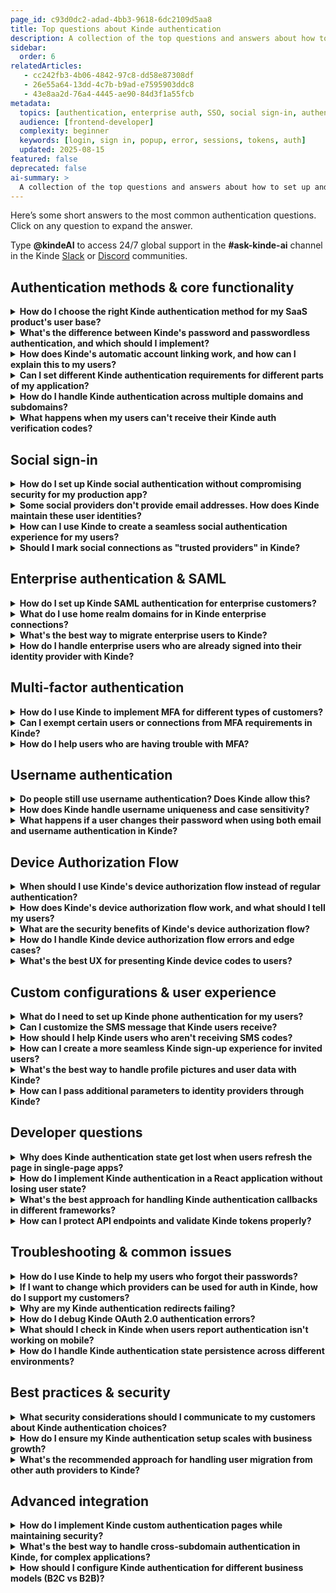 ```yaml
---
page_id: c93d0dc2-adad-4bb3-9618-6dc2109d5aa8
title: Top questions about Kinde authentication
description: A collection of the top questions and answers about how to set up and configure Kinde authentication for your user's needs.
sidebar:
  order: 6
relatedArticles: 
   - cc242fb3-4b06-4842-97c8-dd58e87308df
   - 26e55a64-13dd-4c7b-b9ad-e7595903ddc8
   - 43e8aa2d-76a4-4445-ae90-84d3f1a55fcb
metadata:
  topics: [authentication, enterprise auth, SSO, social sign-in, authentication issues, user access control, user access, user authentication]
  audience: [frontend-developer]
  complexity: beginner
  keywords: [login, sign in, popup, error, sessions, tokens, auth]
  updated: 2025-08-15
featured: false
deprecated: false
ai-summary: >
  A collection of the top questions and answers about how to set up and configure Kinde authentication for your user's needs.
---
```


Here’s some short answers to the most common authentication questions. Click on any question to expand the answer.

<Aside title=”Ask the docs”>

Type **@kindeAI** to access 24/7 global support in the **#ask-kinde-ai** channel in the Kinde [Slack](https://join.slack.com/t/thekindecommunity/shared_invite/zt-1vyq8qilj-jFH5V27jfFnHk~BuBSU0ZA) or [Discord](https://discord.gg/KdkCXRNTFn) communities.

</Aside>

## Authentication methods & core functionality

<details>
<summary><strong>How do I choose the right Kinde authentication method for my SaaS product's user base?</strong></summary>

Think about who you're building for and what they're used to. If you're targeting developers, they'll probably expect GitHub or GitLab sign-in options. Building something for everyday consumers? Google and Apple sign-in will feel familiar and remove friction. Got enterprise customers? They'll likely need SAML or Microsoft Entra ID to keep their IT teams happy. Here's the thing - you don't need to figure it all out upfront. Start simple with email authentication and add more options as you grow. Your web app and mobile app can even have different auth requirements if that makes sense for your users.
[Learn more about authentication methods](/authenticate/about-auth/about-authentication/)
</details>

<details>
<summary><strong>What's the difference between Kinde's password and passwordless authentication, and which should I implement?</strong></summary>

With passwords, your users create and remember their own passwords (we enforce 8+ characters and block common ones). With passwordless, we send them a one-time code via email or SMS instead. Passwordless is genuinely more secure - no passwords to store, steal, or forget, and codes expire after 2 hours. Just know you can't mix both methods for the same app - it's one or the other. If you're building something mobile-first or want to reduce support tickets about forgotten passwords, passwordless is your friend.
[Password authentication guide](/authenticate/authentication-methods/password-authentication/) | [Passwordless authentication guide](/authenticate/authentication-methods/passwordless-authentication/)
</details>

<details>
<summary><strong>How does Kinde's automatic account linking work, and how can I explain this to my users?</strong></summary>

Here's something cool that'll make your users' lives easier - we automatically connect accounts when someone uses the same verified email across different sign-in methods. So if someone first signs up with Google, then later tries to create an account with Slack using the same email, we'll link them together automatically. No duplicate accounts, no confusion. They can sign in with either method to access the same account. Just tell your users that once they verify their email with any method, all their sign-in options with that email will work seamlessly together.
[Learn about identity and verification](/authenticate/about-auth/identity-and-verification/)
</details>

<details>
<summary><strong>Can I set different Kinde authentication requirements for different parts of my application?</strong></summary>

Absolutely! This is one of those features that sounds complicated but actually makes total sense. Set up your baseline authentication methods at the environment level, then customize per application or organization as needed. Maybe your main web app uses social sign-in to keep things simple, while your mobile app needs phone authentication, or you want business customers to use MFA while keeping consumer sign-up super easy. It's all about matching the auth experience to what makes sense for each user group.
[Configure authentication options](/authenticate/authentication-methods/set-up-user-authentication/)
</details>

<details>
<summary><strong>How do I handle Kinde authentication across multiple domains and subdomains?</strong></summary>

We've got this covered with multi-domain authentication. Think about how Google lets you stay signed in whether you're on Gmail, Calendar, or Drive - same idea. Users can hop between `website.yourapp.com`, `app.yourapp.com`, `docs.yourapp.com` and stay authenticated. The trick is using `prompt=none` in your auth URL, which invisibly checks for an existing session. If they're already signed in elsewhere, it's seamless. If not, they'll get prompted to sign in again.
[About Kinde authentication](/authenticate/about-auth/about-authentication/)
</details>

<details>
<summary><strong>What happens when my users can't receive their Kinde auth verification codes?</strong></summary>

First things first - tell them to check their spam folder. Seriously, this fixes it most of the time because email providers can be overly protective. For SMS codes, make sure they've got decent cell reception. If they're taking too long (codes expire after 2 hours), they'll need to request a fresh one. And if you're using SMS auth, double-check that your Twilio setup is working properly - that's usually where things go sideways.
[Passwordless authentication troubleshooting](/authenticate/authentication-methods/passwordless-authentication/)
</details>

## Social sign-in

<details>
<summary><strong>How do I set up Kinde social authentication without compromising security for my production app?</strong></summary>

Before you go live, you absolutely must swap out Kinde's default social credentials with your own. We let you use ours for testing, but keeping them in production is asking for trouble - security risks, performance issues, and you'll be stuck if you ever want to switch providers. Create your own apps with Google, GitHub, Apple, whatever you're using, grab your Client ID and Client Secret, and put them into Kinde's social connection settings. Don't forget to add your custom domain callbacks if you're using those.
[Add and manage social connections](/authenticate/social-sign-in/add-social-sign-in/)
</details>

<details>
<summary><strong>Some social providers don't provide email addresses. How does Kinde maintain these user identities?</strong></summary>

Some social providers (looking at you, X/Twitter and Apple) don't always hand over email addresses, but we need them for security things like password resets. When this happens, we'll ask your users for an email address just once during their first sign-up. After that one-time thing, they can sign in with their social account without any hassle. It's a small bump in the road that keeps everyone secure.
[X social sign-in](/authenticate/social-sign-in/twitter/) | [Apple social sign-in](/authenticate/social-sign-in/apple/)
</details>

<details>
<summary><strong>How can I use Kinde to create a seamless social authentication experience for my users?</strong></summary>

If you're going all-in on social auth (no email/password fallbacks), you can create a pretty slick experience. Users click your sign-in button and boom - straight to Google's or Apple's account picker. Set up custom authentication pages and use the `connectionId` parameter to skip our initial screens entirely. The only catch? We'll still handle verification and MFA screens because, well, security matters and we're good at it.
[Custom authentication pages](/authenticate/custom-configurations/custom-authentication-pages/)
</details>

<details>
<summary><strong>Should I mark social connections as "trusted providers" in Kinde?</strong></summary>

Generally, no - leave this off for better security. "Trusted provider" means we'll take their word that emails are verified, but here's the thing: people change email addresses, and social providers don't always keep up. Only flip this switch if you're 100% certain the provider maintains verified, current email addresses. When in doubt, err on the side of caution.
[Social connections configuration](/authenticate/social-sign-in/add-social-sign-in/)
</details>

## Enterprise authentication & SAML

<details>
<summary><strong>How do I set up Kinde SAML authentication for enterprise customers?</strong></summary>

SAML setup is where things get a bit technical, but stick with us. Kinde acts as the service provider while your enterprise customer brings their own identity provider (Google Workspace, Microsoft Entra ID, Cloudflare, whatever they're using). You'll create an enterprise connection in Kinde, make up a unique Entity ID (just a random string like "870sa9fbasfasdas23aghkhc12zasfnasd"), and get their IdP metadata URL. They'll need to add your ACS URL to their setup. Pro tip: generate certificate and private key pairs for extra security, and always test in a sandbox environment first.
[Custom SAML setup](/authenticate/enterprise-connections/custom-saml/)
</details>

<details>
<summary><strong>What do I use home realm domains for in Kinde enterprise connections?</strong></summary>

Home realm domains are basically a shortcut that makes enterprise sign-in smoother. When you set `bigcorp.com` as a home realm domain, anyone with a "@bigcorp.com" email gets automatically routed to their company's sign-in flow - no extra clicks needed. Just remember that each domain can only be used once across all your connections, so no sharing. Oh, and the SSO button disappears by default when you use this (though you can bring it back if needed).
[Microsoft Entra ID setup](/authenticate/enterprise-connections/azure/)
</details>

<details>
<summary><strong>What's the best way to migrate enterprise users to Kinde?</strong></summary>

Get your enterprise connections set up in Kinde first - SAML, Entra ID, whatever they're using. Then when you import their user data (via CSV or JSON), we'll automatically match everyone to the right connection based on their email addresses. This means their sign-in experience stays exactly the same - they won't even notice you've switched to Kinde behind the scenes. Import their roles and permissions too if you've got them.
[Migrate to Kinde](/get-started/switch-to-kinde/switch-to-kinde-for-user-authentication/)
</details>

<details>
<summary><strong>How do I handle enterprise users who are already signed into their identity provider with Kinde?</strong></summary>

When enterprise users sign out of your app, they're only signing out of Kinde, not their company's identity provider (like Entra ID). This is totally normal for federated auth - it's how most enterprise setups work. If your customer really needs full sign-out from both systems, you'll need to build additional logout flows, but honestly, most companies prefer it this way.
[Entra ID SAML connection](/authenticate/enterprise-connections/entra-id-saml/)
</details>

## Multi-factor authentication

<details>
<summary><strong>How do I use Kinde to implement MFA for different types of customers?</strong></summary>

MFA is one of those things where one size definitely doesn't fit all. You can set it up for everyone (environment level) or get granular with specific customer segments (organization level). Finance and government customers? They'll probably want mandatory MFA. Consumer-facing app? Maybe make it optional so you don't scare people away. We support email codes, SMS codes, and authenticator apps as second factors. Just don't use the same method twice - as in don't make email the primary and secondary auth method. That could be confusing.
[Enable multi-factor authentication](/authenticate/multi-factor-auth/enable-multi-factor-authentication/)
</details>

<details>
<summary><strong>Can I exempt certain users or connections from MFA requirements in Kinde?</strong></summary>

Yep, you've got options here. You can exempt specific roles (maybe only admins need MFA) or exempt enterprise connections where MFA is already handled by their company's identity provider. Nobody wants double MFA - that's just annoying. Set these exemptions at the organization level, and if someone has a mix of exempt and non-exempt roles, MFA kicks in by default (better safe than sorry).
[Set MFA per organization](/authenticate/multi-factor-auth/mfa-per-org/)
</details>

<details>
<summary><strong>How do I help users who are having trouble with MFA?</strong></summary>

Make the instructions super clear for each method you support. For authenticator apps, walk them through the QR code scanning and emphasize saving those backup codes (they will lose them otherwise). For SMS, double-check they're entering phone numbers correctly with country codes. For email codes, spam folder check again. Always give users a way to contact you when they get locked out - it happens to the best of us. You can also [reset MFA for a user](/manage-users/access-control/reset-multi-factor-authentication-for-a-user/).
[Multi-factor authentication guide](/authenticate/multi-factor-auth/enable-multi-factor-authentication/)
</details>

## Username authentication

<details>
<summary><strong>Do people still use username authentication? Does Kinde allow this?</strong></summary>

Absolutely Kinde supports this. Username auth is perfect when you want to give users more personality in their sign-in experience or when your app has that community vibe (think gaming platforms or developer tools). They'll still need to verify their email once for security (we're not animals), but after that they can sign in with their chosen username. Works with both password and passwordless methods, so you've got flexibility there.
[Username authentication guide](/authenticate/authentication-methods/username-authentication/)
</details>

<details>
<summary><strong>How does Kinde handle username uniqueness and case sensitivity?</strong></summary>

We treat usernames as case-insensitive because life's too short for "BuilderBob" vs "builderbob" authentication headaches. Users can still make their aesthetic choices like "RosyRose" or "DevDan" for display, but behind the scenes we're not picky about capitalization. This prevents fraud attempts and those frustrating "username not found" moments when someone forgets their exact capitalization.
[Username authentication details](/authenticate/authentication-methods/username-authentication/)
</details>

<details>
<summary><strong>What happens if a user changes their password when using both email and username authentication in Kinde?</strong></summary>

Both methods share the same password! If someone can sign in with both their email and username, changing the password for one affects both. It keeps things simple for users (one password to remember) and prevents the confusion of having different passwords for the same account. We think this makes way more sense than forcing people to juggle multiple credentials.
[Username authentication configuration](/authenticate/authentication-methods/username-authentication/)
</details>

## Device Authorization Flow

<details>
<summary><strong>When should I use Kinde's device authorization flow instead of regular authentication?</strong></summary>

Device authorization flow is perfect for situations where typing is a nightmare - think smart TVs, gaming consoles, IoT devices, or anything without a proper keyboard. Instead of watching users struggle with TV remote controls to spell out "MyComplexPassword123!", the device shows them a simple code to enter on their phone or laptop where typing doesn't suck. It's basically Netflix's approach: the TV shows a code, you enter it on your phone, boom - you're authenticated. Much better user experience, way more secure. 
[Device Authorization Flow](/authenticate/device-authorization-flow/overview/).
</details>

<details>
<summary><strong>How does Kinde's device authorization flow work, and what should I tell my users?</strong></summary>

Here's the flow: your device (let's say a smart TV app) requests a device code from Kinde, then shows users a simple code and a URL like "Go to `yourapp.com/device` and enter code: ABC123". Users grab their phone, visit that URL, sign in normally (with all their usual auth methods available), enter the code, and authorize the device. Meanwhile, your TV app is polling our servers asking "Are they done yet? Are they done yet?" until we give it the green light with tokens. The whole thing happens in parallel - no hanging around waiting.
[Device Authorization Flow](/authenticate/device-authorization-flow/overview/)
</details>

<details>
<summary><strong>What are the security benefits of Kinde's device authorization flow?</strong></summary>

It keeps credentials off devices you don't control, which is huge for security. Users never enter their actual passwords on the TV, CLI, or IoT device - they authenticate on their trusted phone or laptop instead. Plus, they get access to all their usual security features like MFA, social sign-in, and password managers. The codes expire quickly, we rate-limit the polling to prevent abuse, and users always see a proper consent screen before authorizing access. It's basically taking the most secure part of OAuth (browser-based auth) and making it work for devices that can't do browsers. 
[About authentication methods](/authenticate/about-auth/authentication-methods/)
</details>

<details>
<summary><strong>How do I handle Kinde device authorization flow errors and edge cases?</strong></summary>

The main errors you'll see are `authorization_pending` (user hasn't finished yet - keep polling), `slow_down` (you're polling too aggressively - back off), and `expired_token` (codes expired - start over). Handle these gracefully in your app rather than crashing. Users might also get confused about which device they're supposed to use for what, so make your instructions crystal clear. And remember, some users will start the process but never finish it - that's normal, just clean up expired sessions.
[OAuth token validation and errors](/build/tokens/token-validation-errors/)
</details>

<details>
<summary><strong>What's the best UX for presenting Kinde device codes to users?</strong></summary>

Keep it simple and obvious. Show the code clearly (big, readable font), include the full URL they need to visit, and consider showing both a QR code and the manual entry option. Don't overwhelm them with too much text - just "Go to `yourapp.com/device` on your phone and enter: ABC123" works perfectly. If you can, show some kind of progress indicator so they know the app is waiting for them to complete the process. And please, test this with actual humans - what seems obvious to developers often isn't to regular users.
</details>

## Custom configurations & user experience

<details>
<summary><strong>What do I need to set up Kinde phone authentication for my users?</strong></summary>

You'll need a paid Twilio business account - this isn't something we can handle for free because SMS costs money. Before you dive in, check if you need 10DLC registration (10 Digit Long Code) for your region - it's required in some places for business messaging. Read up on Twilio's A2P (Application to Person) messaging guidelines too. Once you've got that sorted, plug your Twilio details into Kinde, pick between using their messaging service (better for global apps) or a specific phone number, and set your default country.
[Set up phone authentication](/authenticate/authentication-methods/phone-authentication/)
</details>

<details>
<summary><strong>Can I customize the SMS message that Kinde users receive?</strong></summary>

Nope, and here's why - we use a standard format that meets security best practices and works across different languages. The message looks like: "123456 is your one-time code to sign in to [xxxx@login.xxx.au](mailto:xxxx@login.xxx.au) #123456". That weird duplication at the end? It's for security. We know it might not match your brand perfectly, but it keeps everyone safe and compliant.
[Phone authentication details](/authenticate/authentication-methods/phone-authentication/)
</details>

<details>
<summary><strong>How should I help Kinde users who aren't receiving SMS codes?</strong></summary>

Start with the basics - did they enter their phone number correctly with the right country code? Do they have cell reception? Are they in a country where SMS might be restricted? Then check your end - is your Twilio account funded and configured properly? SMS delivery can be finicky, especially internationally, so having backup contact methods is always smart.
[Phone authentication setup](/authenticate/authentication-methods/phone-authentication/)
</details>

<details>
<summary><strong>How can I create a more seamless Kinde sign-up experience for invited users?</strong></summary>

Use the `login_hint` parameter to pre-fill email fields when you know who's trying to sign in - it's like having their name already on the guest list. You can also create a unified experience where users don't have to choose between "sign up" or "sign in" (because honestly, who remembers if they've been here before?). Skip asking for first and last names if you want to keep things really minimal. Every little bit of friction you remove makes a difference.
[Pre-populate user identity](/authenticate/custom-configurations/prepopulate-identity-sign-in/) | [Manage authentication experience](/authenticate/custom-configurations/authentication-experience/)
</details>

<details>
<summary><strong>What's the best way to handle profile pictures and user data with Kinde?</strong></summary>

We automatically grab profile pictures from email providers like Google and use Gravatar as backup when pictures are missing. If you'd rather handle profile pics your own way or just hate blank avatars, you can switch off the Gravatar fallback. Fair warning: Apple is pretty stingy with user data - they don't pass through avatars or much profile info, so don't expect much there.
[Authentication experience customization](/authenticate/custom-configurations/authentication-experience/)
</details>

<details>
<summary><strong>How can I pass additional parameters to identity providers through Kinde?</strong></summary>

Upstream parameters let you send extra data during authentication - either the same value every time (static) or something unique per user (dynamic). Common use case: passing `login_hint` to pre-fill sign-in forms or enabling those handy account switchers you see on Google. Each provider supports different parameters (check their docs), and you can even rename parameters using aliases if your IdP is picky about naming.
[Pass parameters to identity providers](/authenticate/auth-guides/pass-params-idp/)
</details>

## Developer questions

<details>
<summary><strong>Why does Kinde authentication state get lost when users refresh the page in single-page apps?</strong></summary>

We store tokens in memory for security - it protects against both CSRF and XSS attacks, which is definitely worth the trade-off. But yeah, it means page refreshes wipe the tokens. The best fix? Use our Custom Domains feature, which lets us set secure httpOnly cookies on your domain. For local development, there's an escape hatch called `is_dangerously_use_local_storage`, but seriously, don't use that in production - the name isn't kidding about the danger part.
[JavaScript SDK guide](m/developer-tools/sdks/frontend/javascript-sdk/) | [React SDK guide](/developer-tools/sdks/frontend/react-sdk/)
</details>

<details>
<summary><strong>How do I implement Kinde authentication in a React application without losing user state?</strong></summary>

Wrap your app in the KindeProvider - it's your new best friend for managing auth state. Use hooks like `useKindeAuth()` to check if someone's signed in, and always check the `isLoading` state before making decisions (nobody likes flickering UI). For production, definitely set up custom domains so you can use secure cookies. Handle your post-auth redirects properly, and your users will never know how complex this stuff really is under the hood.
[React SDK implementation](/developer-tools/sdks/frontend/react-sdk/)
</details>

<details>
<summary><strong>What's the best approach for handling Kinde authentication callbacks in different frameworks?</strong></summary>

Each framework has its own quirks. Next.js App Router wants `app/api/auth/[kindeAuth]/route.js`, Pages Router prefers `pages/api/auth/[...kindeAuth].js`, and vanilla JavaScript means you're handling the OAuth dance yourself. Always make sure your callback URLs match what you've configured in Kinde (case-sensitive, protocol-specific). Use our SDK callback handlers instead of rolling your own - we've already dealt with all the edge cases.
[Next.js App Router SDK](/developer-tools/sdks/backend/nextjs-sdk/) | [Using Kinde without SDK](/developer-tools/about/using-kinde-without-an-sdk/)
</details>

<details>
<summary><strong>How can I protect API endpoints and validate Kinde tokens properly?</strong></summary>

Use our backend SDKs or validate JWT tokens manually - either works, but the SDKs handle the fiddly bits for you. The `getToken()` method gives you bearer tokens for API calls. On your backend, always check the token's audience claim matches your API and verify it hasn't expired. And please, never put client secrets in frontend code - that's like leaving your house key under the doormat.
[TypeScript SDK guide](/developer-tools/sdks/backend/typescript-sdk/)
</details>

## Troubleshooting & common issues

<details>
<summary><strong>How do I use Kinde to help my users who forgot their passwords?</strong></summary>

Users can hit "forgot password" on the sign-in screen and we'll send them a one-time code via email to reset it. As an admin, you can also trigger password resets through the Kinde dashboard or API (as long as they have a verified email). There's also the option to set a temporary password for them, but you'll need to send it through your own channels - we won't email passwords directly because that's not secure.
[Password reset procedures](/authenticate/authentication-methods/password-authentication/)
</details>

<details>
<summary><strong>If I want to change which providers can be used for auth in Kinde, how do I support my customers?</strong></summary>

If users were relying on a social or enterprise connection that got removed or changed, they're stuck until you fix it. Before deleting any connection, make sure nobody's using it for auth. If you need to switch providers, set up the new one first, then help users transition by linking their accounts or setting up alternative auth methods. Always have a backup plan.
[Manage social connections](/authenticate/social-sign-in/add-social-sign-in/)
</details>

<details>
<summary><strong>Why are my Kinde authentication redirects failing?</strong></summary>

Nine times out of ten, it's a URL mismatch. Your callback URLs in Kinde need to match exactly what's in your app code and any social provider configs - we're talking case-sensitive, protocol-specific matching here. If you're using custom domains, double-check that your DNS records are set up correctly and SSL certificates are active. Also remember that custom domain tokens and Kinde subdomain tokens don't play nice together - pick one and stick with it.
[Custom domain setup](/build/domains/pointing-your-domain/)
</details>

<details>
<summary><strong>How do I debug Kinde OAuth 2.0 authentication errors?</strong></summary>

The error names are pretty self-explanatory once you know what to look for. `invalid_client` usually means wrong client ID or secret, `invalid_grant` means your authorization code expired (they only last a short time), and `invalid_scope` means you're asking for something we don't support. Check your credentials first, make sure you're exchanging codes quickly, and verify your requested scopes are valid. Give users helpful error messages instead of raw OAuth codes - nobody wants to see "invalid_grant" when they're just trying to sign in.
[OAuth 2.0 validation and errors](/build/tokens/token-validation-errors/)
</details>

<details>
<summary><strong>What should I check in Kinde when users report authentication isn't working on mobile?</strong></summary>

Mobile auth has its own special challenges. For React Native, make sure your deep linking is configured properly with the right URL schemes for both iOS and Android. Check that your redirect URLs use the correct custom scheme format like `myapp://your_kinde_domain.kinde.com/kinde_callback`. And here's a fun fact: Google doesn't support auth in webview, so make sure you're using proper browser-based flows. If your users are not receiving verification codes and you have Twilio set up, you can check the Twilio logs to help you troubleshoot.  
[React Native SDK](/developer-tools/sdks/native/react-native-sdk/) and [Set up phone auth with Twilio](/authenticate/authentication-methods/phone-authentication/)
</details>

<details>
<summary><strong>How do I handle Kinde authentication state persistence across different environments?</strong></summary>

For production, custom domains are your friend - they enable secure cookie storage that survives page refreshes. For local development, you can use the local storage escape hatch (just remember to remove it before going live). On your backend, implement proper session management using encrypted cookies or shared cache systems if you're running multiple servers. The right approach depends on your architecture, but security should always come first.
[TypeScript SDK session management](/developer-tools/sdks/backend/typescript-sdk/)
</details>

## Best practices & security

<details>
<summary><strong>What security considerations should I communicate to my customers about Kinde authentication choices?</strong></summary>

Be honest about the security trade-offs without scaring people away. Passwordless is genuinely more secure than passwords, MFA adds real protection (not just security theater), and social sign-in can be both convenient and secure when done right. If you're offering password auth, nudge users toward password managers - most people's password habits are... not great. And here's something most auth providers won't tell you: we store passwords as encrypted hashes that literally cannot be deciphered, so even we can't see what users set.
[Password authentication security](/authenticate/authentication-methods/password-authentication/)
</details>

<details>
<summary><strong>How do I ensure my Kinde authentication setup scales with business growth?</strong></summary>

Start simple and add complexity as you need it - don't over-engineer from day one. Begin with email auth, then layer in social sign-in, MFA, and enterprise connections as your customer base grows. Use organizations to handle multi-tenant setups where each customer needs their own user management. Set up your foundation at the environment level, then customize per organization when customers have specific needs. And seriously, implement custom domains early if you can - it makes everything smoother later.
[Kinde for different business models](/build/set-up-options/kinde-business-model/)
</details>

<details>
<summary><strong>What's the recommended approach for handling user migration from other auth providers to Kinde?</strong></summary>

Set up your auth methods in Kinde first, then export and import user data via CSV or JSON. If you import passwords too, your users won't notice anything changed - which is exactly what you want. If you're switching auth methods (like going passwordless), give users a heads up about what's changing. Test everything in a sandbox environment first, and keep an eye out for edge cases like users who change their passwords during the migration window.
[Switch to Kinde migration guide](/get-started/switch-to-kinde/switch-to-kinde-for-user-authentication/)
</details>

## Advanced integration

<details>
<summary><strong>How do I implement Kinde custom authentication pages while maintaining security?</strong></summary>

You can build your own sign-up and sign-in pages to match your brand perfectly, but we'll still handle the security-critical stuff like verification and MFA. Use connection IDs and login hints in your auth URLs to route users directly to specific authentication methods. Think of it as having your cake and eating it too - custom experience with bulletproof security. Just remember that some screens (password entry, code verification) stay with us because that's where the security magic happens.
[Custom authentication pages](/authenticate/custom-configurations/custom-authentication-pages/)
</details>

<details>
<summary><strong>What's the best way to handle cross-subdomain authentication in Kinde, for complex applications?</strong></summary>

Custom domains and proper cookie configuration are your best friends here. Set cookies to the root domain instead of subdomains so they're accessible across your entire ecosystem. For PHP apps, we've got helper functions to make this easy. Test everything thoroughly across all your subdomains - nothing's more embarrassing than users getting stuck switching between `app.yoursite.com` and `dashboard.yoursite.com`.
[PHP SDK domain configuration](/developer-tools/sdks/backend/php-sdk/)
</details>

<details>
<summary><strong>How should I configure Kinde authentication for different business models (B2C vs B2B)?</strong></summary>

B2C is straightforward - configure everything at the business level with easy social sign-in and email auth. B2B gets more interesting because you're serving multiple companies, each with their own needs. Use organizations to create separate tenant management, set up enterprise connections for business customers who need SAML or Entra ID, and keep simpler social auth for any consumer-facing parts of your platform. It's all about matching Kinde auth options to what your customer actually needs.
[Business model configuration](/build/set-up-options/kinde-business-model/)
</details>
